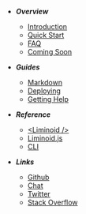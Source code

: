 - **_Overview_**
  - [Introduction](/overview/introduction/)
  - [Quick Start](/overview/quick-start/)
  - [FAQ](/overview/faq/)
  - [Coming Soon](/overview/roadmap/)
- **_Guides_**
  <!-- - [Slow Start](/guides/slow-start/) -->
  - [Markdown](/guides/markdown/)
  - [Deploying](/guides/deployment/)
  - [Getting Help](/guides/getting-help/)
    <!-- - [Jupyter Notebook](/guides/jupyter/) -->
    <!-- - [Observable](/guides/observable/) -->
    <!-- - **_Examples_** -->
    <!-- - [tryml.org](/examples/ab-test) -->
    <!-- - [Browser extension](/examples/epidemic-model) -->
    <!-- - [Interactive ML Evaluation](/examples/machine-learning-eval) -->

- **_Reference_**
  - [<Liminoid /\> ](/reference/react/)
  - [Liminoid.js](/reference/javascript/)
  - [CLI](/reference/cli/)
- **_Links_**
  - [Github](https://github.com/liminoid/)
  - [Chat](https://discord.gg/6FdvJka)
  - [Twitter](https://twitter.com/liminoid_io)
  - [Stack Overflow](https://stackoverflow.com/questions/tagged/liminoid)

